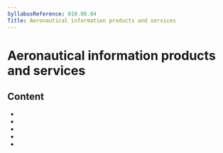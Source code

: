 ```yaml
---
SyllabusReference: 010.08.04
Title: Aeronautical information products and services
---
```


# Aeronautical information products and services

## Content

- <Link href="010.08.04.01" />
- <Link href="010.08.04.02" />
- <Link href="010.08.04.03" />
- <Link href="010.08.04.04" />
- <Link href="010.08.04.05" />
